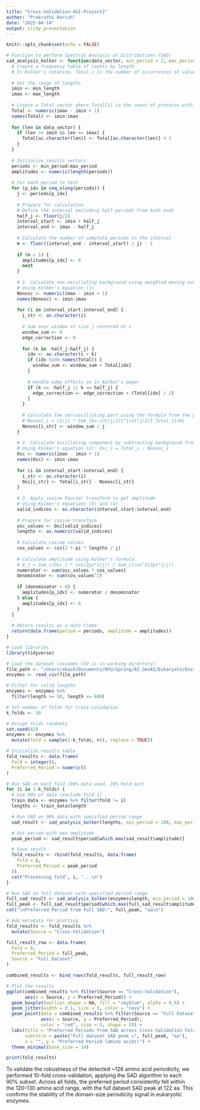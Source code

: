 ```yaml
---
title: "Cross-Validation-AGI-Project2"
author: "Prakruthi Harish"
date: "2025-04-14"
output: slidy_presentation
---
```


```r
knitr::opts_chunk$set(echo = FALSE)
```



```r
# Function to perform Spectral Analysis of Distributions (SAD)
sad_analysis_kolker <- function(data_vector, min_period = 2, max_period = 200, min_length = 50, max_length = 600) {
  # Create a frequency table of counts by length
  # In Kolker's notation, Total_i is the number of occurrences of value i
  
  # Get the range of lengths
  imin <- min_length
  imax <- max_length
  
  # Create a Total vector where Total[i] is the count of proteins with length i
  Total <- numeric(imax - imin + 1)
  names(Total) <- imin:imax
  
  for (len in data_vector) {
    if (len >= imin && len <= imax) {
      Total[as.character(len)] <- Total[as.character(len)] + 1
    }
  }
  
  # Initialize results vectors
  periods <- min_period:max_period
  amplitudes <- numeric(length(periods))
  
  # For each period to test
  for (p_idx in seq_along(periods)) {
    j <- periods[p_idx]
    
    # Prepare for calculation
    # Define the interval excluding half-periods from both ends
    half_j <- floor(j/2)
    interval_start <- imin + half_j
    interval_end <- imax - half_j
    
    # Calculate the number of complete periods in the interval
    m <- floor((interval_end - interval_start) / j) - 1
    
    if (m < 1) {
      amplitudes[p_idx] <- 0
      next
    }
    
    # 1. Calculate non-oscillating background using weighted moving average
    # Using Kolker's equation (1)
    Nonosc <- numeric(imax - imin + 1)
    names(Nonosc) <- imin:imax
    
    for (i in interval_start:interval_end) {
      i_str <- as.character(i)
      
      # Sum over window of size j centered at i
      window_sum <- 0
      edge_correction <- 0
      
      for (k in -half_j:half_j) {
        idx <- as.character(i + k)
        if (idx %in% names(Total)) {
          window_sum <- window_sum + Total[idx]
        }
        
        # Handle edge effects as in Kolker's paper
        if (k == -half_j || k == half_j) {
          edge_correction <- edge_correction + (Total[idx] / 2)
        }
      }
      
      # Calculate the non-oscillating part using the formula from the paper
      # Nonosc_i = (1/j) * Sum_{k=-int(j/2)}^{int(j/2)} Total_{i+k}
      Nonosc[i_str] <- window_sum / j
    }
    
    # 2. Calculate oscillating component by subtracting background from total
    # Using Kolker's equation (2): Osc_i = Total_i - Nonosc_i
    Osc <- numeric(imax - imin + 1)
    names(Osc) <- imin:imax
    
    for (i in interval_start:interval_end) {
      i_str <- as.character(i)
      Osc[i_str] <- Total[i_str] - Nonosc[i_str]
    }
    
    # 3. Apply cosine Fourier transform to get amplitude
    # Using Kolker's equations (3) and (4)
    valid_indices <- as.character(interval_start:interval_end)
    
    # Prepare for cosine transform
    osc_values <- Osc[valid_indices]
    lengths <- as.numeric(valid_indices)
    
    # Calculate cosine values
    cos_values <- cos(2 * pi * lengths / j)
    
    # Calculate amplitude using Kolker's formula
    # A_j = Sum_i(Osc_i * cos(2pi*i/j)) / Sum_i(cos^2(2pi*i/j))
    numerator <- sum(osc_values * cos_values)
    denominator <- sum(cos_values^2)
    
    if (denominator > 0) {
      amplitudes[p_idx] <- numerator / denominator
    } else {
      amplitudes[p_idx] <- 0
    }
  }
  
  # Return results as a data frame
  return(data.frame(period = periods, amplitude = amplitudes))
}
```



```r

# Load libraries
library(tidyverse)

# Load the dataset (assumes CSV is in working directory)
file_path <- "/Users/akash/Documents/NYU/Spring/AI_GenAI/EukaryoticEnzymeAnalysis/diverse_eukaryotic_enzymes_preprocessed.csv"
enzymes <- read_csv(file_path)

# Filter for valid lengths
enzymes <- enzymes %>%
  filter(length >= 50, length <= 600)

# Set number of folds for cross-validation
k_folds <- 10

# Assign folds randomly
set.seed(42)
enzymes <- enzymes %>%
  mutate(fold = sample(1:k_folds, n(), replace = TRUE))

# Initialize results table
fold_results <- data.frame(
  Fold = integer(),
  Preferred_Period = numeric()
)

# Run SAD on each fold (90% data used, 10% held out)
for (i in 1:k_folds) {
  # Use 90% of data (exclude fold i)
  train_data <- enzymes %>% filter(fold != i)
  lengths <- train_data$length

  # Run SAD on 90% data with specified period range
  sad_result <- sad_analysis_kolker(lengths, min_period = 100, max_period = 150)

  # Get period with max amplitude
  peak_period <- sad_result$period[which.max(sad_result$amplitude)]

  # Save result
  fold_results <- rbind(fold_results, data.frame(
    Fold = i,
    Preferred_Period = peak_period
  ))
  cat("Processing fold", i, "...\n")
}

# Run SAD on full dataset with specified period range
full_sad_result <- sad_analysis_kolker(enzymes$length, min_period = 100, max_period = 150)
full_peak <- full_sad_result$period[which.max(full_sad_result$amplitude)]
cat("\nPreferred Period from Full SAD:", full_peak, "aa\n")

# Add metadata for plotting
fold_results <- fold_results %>%
  mutate(Source = "Cross-Validation")

full_result_row <- data.frame(
  Fold = 0,
  Preferred_Period = full_peak,
  Source = "Full Dataset"
)

combined_results <- bind_rows(fold_results, full_result_row)

# Plot the results
ggplot(combined_results %>% filter(Source == "Cross-Validation"), 
       aes(x = Source, y = Preferred_Period)) +
  geom_boxplot(outlier.shape = NA, fill = "skyblue", alpha = 0.6) +
  geom_jitter(width = 0.1, size = 3, color = "navy") +
  geom_point(data = combined_results %>% filter(Source == "Full Dataset"),
             aes(x = Source, y = Preferred_Period),
             color = "red", size = 5, shape = 18) +
  labs(title = "Preferred Periods from SAD across Cross-Validation Folds",
       subtitle = paste("Full dataset SAD peak =", full_peak, "aa"),
       x = "", y = "Preferred Period (amino acids)") +
  theme_minimal(base_size = 14)

print(fold_results)

```


To validate the robustness of the detected ~126 amino acid periodicity, we performed 10-fold cross-validation, applying the SAD algorithm to each 90% subset. Across all folds, the preferred period consistently fell within the 120–130 amino acid range, with the full dataset SAD peak at 122 aa. This confirms the stability of the domain-size periodicity signal in eukaryotic enzymes.
